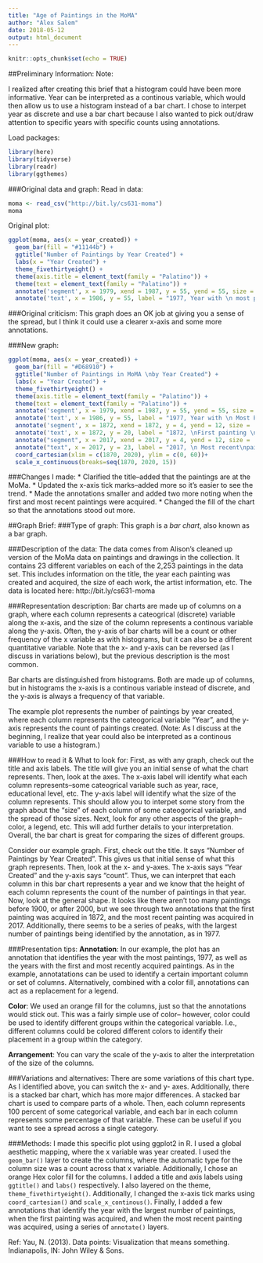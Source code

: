 ```yaml
---
title: "Age of Paintings in the MoMA"
author: "Alex Salem"
date: 2018-05-12
output: html_document
---
```


```r
knitr::opts_chunk$set(echo = TRUE)
```
##Preliminary Information:
Note:

I realized after creating this brief that a histogram could have been more informative. Year can be interpreted as a continous variable, which would then allow us to use a histogram instead of a bar chart. I chose to interpet year as discrete and use a bar chart because I also wanted to pick out/draw attention to specific years with specific counts using annotations. 

Load packages:
```r
library(here)
library(tidyverse)
library(readr)
library(ggthemes)
```

###Original data and graph:
Read in data:
```r
moma <- read_csv("http://bit.ly/cs631-moma")
moma
```

Original plot:
```r
ggplot(moma, aes(x = year_created)) +
  geom_bar(fill = "#11144b") +
  ggtitle("Number of Paintings by Year Created") +
  labs(x = "Year Created") +
  theme_fivethirtyeight() +
  theme(axis.title = element_text(family = "Palatino")) +
  theme(text = element_text(family = "Palatino")) +
  annotate('segment', x = 1979, xend = 1987, y = 55, yend = 55, size = .5) +
  annotate('text', x = 1986, y = 55, label = "1977, Year with \n most paintings \n at MoMa", hjust = -.1, vjust = .8, family = "Georgia")

```

###Original criticism:
This graph does an OK job at giving you a sense of the spread, but I think it could use a clearer x-axis and some more annotations.

###New graph:
```r
ggplot(moma, aes(x = year_created)) +
  geom_bar(fill = "#D68910") +
  ggtitle("Number of Paintings in MoMA \nby Year Created") +
  labs(x = "Year Created") +
  theme_fivethirtyeight() +
  theme(axis.title = element_text(family = "Palatino")) +
  theme(text = element_text(family = "Palatino")) +
  annotate('segment', x = 1979, xend = 1987, y = 55, yend = 55, size = .5) +
  annotate('text', x = 1986, y = 55, label = "1977, Year with \n Most Paintings \n at MoMa", hjust = -.1, vjust = .8, family = "Georgia", size = 3)+
  annotate('segment', x = 1872, xend = 1872, y = 4, yend = 12, size = .5)+
  annotate('text', x = 1872, y = 20, label = "1872, \nFirst painting \nacquired", hjust=0.1, family = "Georgia", size = 3)+
  annotate("segment", x = 2017, xend = 2017, y = 4, yend = 12, size = .5) +
  annotate("text", x = 2017, y = 23, label = "2017, \n Most recent\npaintings\n acquired", hjust = 0.5, family = "Georgia", size = 3)+
  coord_cartesian(xlim = c(1870, 2020), ylim = c(0, 60))+
  scale_x_continuous(breaks=seq(1870, 2020, 15))

```

###Changes I made:
* Clarified the title--added that the paintings are at the MoMa.
* Updated the x-axis tick marks--added more so it's easier to see the trend.
* Made the annotations smaller and added two more noting when the first and most recent paintings were acquired.
* Changed the fill of the chart so that the annotations stood out more.

##Graph Brief:
###Type of graph:
This graph is a *bar chart*, also known as a bar graph. 

###Description of the data:
The data comes from Alison's cleaned up version of the MoMa data on paintings and drawings in the collection. It contains 23 different variables on each of the 2,253 paintings in the data set. This includes information on the title, the year each painting was created and acquired, the size of each work, the artist information, etc. The data is located here: http://bit.ly/cs631-moma

###Representation description:
Bar charts are made up of columns on a graph, where each column represents a cateogrical (discrete) variable along the x-axis, and the size of the column represents a continous variable along the y-axis. Often, the y-axis of bar charts will be a count or other frequency of the x variable as with histograms, but it can also be a different quantitative variable. Note that the x- and y-axis can be reversed (as I discuss in variations below), but the previous description is the most common.

Bar charts are distinguished from histograms. Both are made up of columns, but in histograms the x-axis is a continous variable instead of discrete, and the y-axis is always a frequency of that variable.

The example plot represents the number of paintings by year created, where each column represents the cateogorical variable "Year", and the y-axis represents the count of paintings created. (Note: As I discuss at the beginning, I realize that year could also be interpreted as a continous variable to use a histogram.)

###How to read it & What to look for:
First, as with any graph, check out the title and axis labels. The title will give you an initial sense of what the chart represents. Then, look at the axes. The x-axis label will identify what each column represents--some cateogrical variable such as year, race, educational level, etc. The y-axis label will identify what the size of the column represents. This should allow you to interpet some story from the graph about the "size" of each column of some cateogorical variable, and the spread of those sizes. Next, look for any other aspects of the graph--color, a legend, etc. This will add further details to your interpretation. Overall, the bar chart is great for comparing the sizes of different groups.

Consider our example graph. First, check out the title. It says "Number of Paintings by Year Created". This gives us that initial sense of what this graph represents. Then, look at the x- and y-axes. The x-axis says "Year Created" and the y-axis says "count". Thus, we can interpret that each column in this bar chart represents a year and we know that the height of each column represents the count of the number of paintings in that year. Now, look at the general shape. It looks like there aren't too many paintings before 1900, or after 2000, but we see through two annotations that the first painting was acquired in 1872, and the most recent painting was acquired in 2017. Additionally, there seems to be a series of peaks, with the largest number of paintings being identified by the annotation, as in 1977.

###Presentation tips:
**Annotation**: In our example, the plot has an annotation that identifies the year with the most paintings, 1977, as well as the years with the first and most recently acquired paintings. As in the example, annotatations can be used to identify a certain important column or set of columns. Alternatively, combined with a color fill, annotations can act as a replacement for a legend.

**Color**: We used an orange fill for the columns, just so that the annotations would stick out. This was a fairly simple use of color-- however, color could be used to identify different groups within the categorical variable. I.e., different columns could be colored different colors to identify their placement in a group within the category.

**Arrangement**: You can vary the scale of the y-axis to alter the interpretation of the size of the columns. 

###Variations and alternatives: 
There are some variations of this chart type. As I identified above, you can switch the x- and y- axes. Additionally, there is a stacked bar chart, which has more major differences. A stacked bar chart is used to compare parts of a whole. Then, each column represents 100 percent of some categorical variable, and each bar in each column represents some percentage of that variable. These can be useful if you want to see a spread across a single category.


###Methods:
I made this specific plot using ggplot2 in R. I used a global aesthetic mapping, where the x variable was year created. I used the `geom_bar()` layer to create the columns, where the automatic type for the column size was a count across that x variable. Additionally, I chose an orange Hex color fill for the columns. I added a title and axis labels using `ggtitle()` and `labs()` respectively. I also layered on the theme, `theme_fivethirtyeight()`. Additionally, I changed the x-axis tick marks using `coord_cartesian()` and `scale_x_continous()`. Finally, I added a few annotations that identify the year with the largest number of paintings, when the first painting was acquired, and when the most recent painting was acquired, using a series of `annotate()` layers.

Ref: Yau, N. (2013). Data points: Visualization that means something. Indianapolis, IN: John Wiley & Sons.
